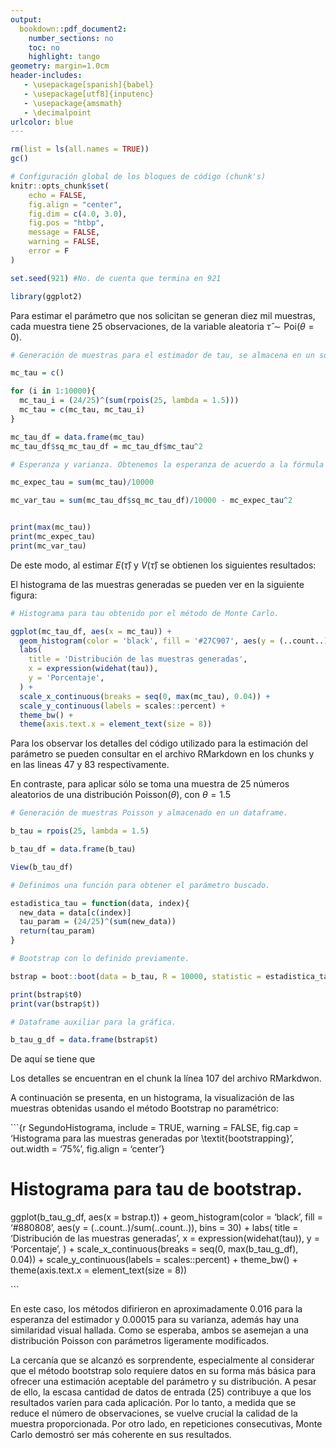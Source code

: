 ---
output: 
  bookdown::pdf_document2:
    number_sections: no
    toc: no
    highlight: tango
geometry: margin=1.0cm
header-includes:
   - \usepackage[spanish]{babel}
   - \usepackage[utf8]{inputenc}
   - \usepackage{amsmath}
   - \decimalpoint
urlcolor: blue
---


```{r setup, include=FALSE}
rm(list = ls(all.names = TRUE))
gc()

# Configuración global de los bloques de código (chunk's)
knitr::opts_chunk$set(
	echo = FALSE,
	fig.align = "center",
	fig.dim = c(4.0, 3.0),
	fig.pos = "htbp",
	message = FALSE,
	warning = FALSE,
	error = F
)
```

\section{Estimación del parámetro tau usando el método Monte Carlo y bootstrap no paramétrico.}

```{r AmbienteDeTrabajo, include = FALSE}

set.seed(921) #No. de cuenta que termina en 921

library(ggplot2)

```

\subsection{\textbf{a.} Método Monte Carlo}

Para estimar el parámetro que nos solicitan se generan diez mil muestras, cada muestra tiene 25 observaciones, de la variable aleatoria $\displaystyle\widehat{\tau} \sim \text{Poi}(\theta = 0)$.

```{r EstimacionDetau, include = FALSE}

# Generación de muestras para el estimador de tau, se almacena en un solo dataframe.

mc_tau = c()

for (i in 1:10000){
  mc_tau_i = (24/25)^(sum(rpois(25, lambda = 1.5)))
  mc_tau = c(mc_tau, mc_tau_i)
}

mc_tau_df = data.frame(mc_tau)
mc_tau_df$sq_mc_tau_df = mc_tau_df$mc_tau^2

# Esperanza y varianza. Obtenemos la esperanza de acuerdo a la fórmula proporcionada.

mc_expec_tau = sum(mc_tau)/10000

mc_var_tau = sum(mc_tau_df$sq_mc_tau_df)/10000 - mc_expec_tau^2


print(max(mc_tau))
print(mc_expec_tau)
print(mc_var_tau)

```

De este modo, al estimar $E(\widehat{\tau})$ y $V(\widehat{\tau})$ se obtienen los siguientes resultados:

\begin{align*}
  \mathbb{E}\left[\widehat{\tau}\right]&\approx\frac{\sum_{i=1}^{10000}\widehat{\tau}_i}{10000} & &\& & \mathbb{V}\left[\widehat{\tau}\right] &= \mathbb{E}\left[\widehat{\tau}^2\right]-\mathbb{E}\left[\widehat{\tau}\right]^2\\
  &= `r format(round(mc_expec_tau, digits = 7), nsmall = 7)`, & & & &\approx `r format(round(mc_var_tau, digits = 7), nsmall = 7)`.
\end{align*}

El histograma de las muestras generadas se pueden ver en la siguiente figura:

```{r PrimerHistograma, include = TRUE, warning = FALSE, fig.cap = 'Histograma para las muestras generadas por Monte Carlo', out.width = '75%', fig.align = 'center'}

# Histograma para tau obtenido por el método de Monte Carlo.

ggplot(mc_tau_df, aes(x = mc_tau)) +
  geom_histogram(color = 'black', fill = '#27C907', aes(y = (..count..)/sum(..count..)), bins = 30) +
  labs(
    title = 'Distribución de las muestras generadas',
    x = expression(widehat(tau)),
    y = 'Porcentaje',
  ) +
  scale_x_continuous(breaks = seq(0, max(mc_tau), 0.04)) +
  scale_y_continuous(labels = scales::percent) +
  theme_bw() +
  theme(axis.text.x = element_text(size = 8)) 

```

Para los observar los detalles del código utilizado para la estimación del parámetro se pueden consultar en el archivo RMarkdown en los chunks \textit{EstamacionDetau} y \textit{PrimerHistograma} en las lineas 47 y 83 respectivamente.

\subsection{\textbf{b.} \textit{Bootstrap} no paramétrico}

En contraste, para aplicar \textit{bootstrap} sólo se toma una muestra de 25 números aleatorios de una distribución Poisson($\theta$), con $\theta = 1.5$

```{r Bootstrap, include = FALSE}

# Generación de muestras Poisson y almacenado en un dataframe.

b_tau = rpois(25, lambda = 1.5)

b_tau_df = data.frame(b_tau)

View(b_tau_df)

# Definimos una función para obtener el parámetro buscado.

estadistica_tau = function(data, index){
  new_data = data[c(index)]
  tau_param = (24/25)^(sum(new_data))
  return(tau_param)
}

# Bootstrap con lo definido previamente.

bstrap = boot::boot(data = b_tau, R = 10000, statistic = estadistica_tau)

print(bstrap$t0)
print(var(bstrap$t))

# Dataframe auxiliar para la gráfica.

b_tau_g_df = data.frame(bstrap$t)

```

De aquí se tiene que

 
\newcommand{\myTauHat}{bstrap$t0}  
\newcommand{\myTauVar}{var(bstrap$t)}  


\begin{align}
  \mathbb{E}\left[\widehat{\tau}\right] &\approx 0.2396035 \\
  \mathbb{V}\left[\widehat{\tau}\right] &\approx  0.00317630 
\end{align}
 
 
Los detalles se encuentran en el chunk \textit{Bootstrap} la línea 107 del archivo RMarkdwon.

\newpage
A continuación se presenta, en un histograma, la visualización de las muestras obtenidas usando el método Bootstrap no paramétrico:

```{r SegundoHistograma, include = TRUE, warning = FALSE, fig.cap = 'Histograma para las muestras generadas por \\textit{bootstrapping}', out.width = '75%', fig.align = 'center'}

# Histograma para tau de bootstrap.

ggplot(b_tau_g_df, aes(x = bstrap.t)) +
  geom_histogram(color = 'black', fill = '#880808', aes(y = (..count..)/sum(..count..)), bins = 30) +
  labs(
    title = 'Distribución de las muestras generadas',
    x = expression(widehat(tau)),
    y = 'Porcentaje',
  ) +
  scale_x_continuous(breaks = seq(0, max(b_tau_g_df), 0.04)) +
  scale_y_continuous(labels = scales::percent) +
  theme_bw() +
  theme(axis.text.x = element_text(size = 8)) 

```


En este caso, los métodos difirieron en aproximadamente 0.016 para la esperanza del estimador y 0.00015 para su varianza, además hay una similaridad visual hallada. Como se esperaba, ambos se asemejan a una distribución Poisson con parámetros ligeramente modificados.

La cercanía que se alcanzó es sorprendente, especialmente al considerar que el método bootstrap solo requiere datos en su forma más básica para ofrecer una estimación aceptable del parámetro y su distribución. A pesar de ello, la escasa cantidad de datos de entrada (25) contribuye a que los resultados varíen para cada aplicación. Por lo tanto, a medida que se reduce el número de observaciones, se vuelve crucial la calidad de la muestra proporcionada. Por otro lado, en repeticiones consecutivas, Monte Carlo demostró ser más coherente en sus resultados.

\newpage
